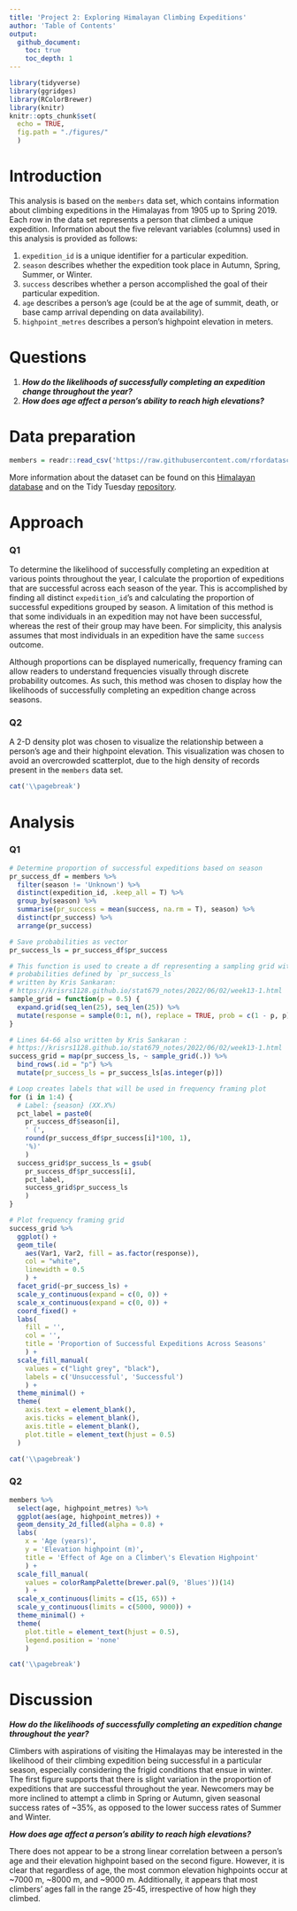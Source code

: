 ```yaml
---
title: 'Project 2: Exploring Himalayan Climbing Expeditions'
author: 'Table of Contents'
output:
  github_document:
    toc: true
    toc_depth: 1
---
```


```r
library(tidyverse)
library(ggridges)
library(RColorBrewer)
library(knitr)
knitr::opts_chunk$set(
  echo = TRUE,
  fig.path = "./figures/"
  )
```

# **Introduction**

This analysis is based on the `members` data set, which contains information about climbing expeditions in the Himalayas from 1905 up to Spring 2019. Each row in the data set represents a person that climbed a unique expedition. Information about the five relevant variables (columns) used in this analysis is provided as follows:

1.  `expedition_id` is a unique identifier for a particular expedition.
2.  `season` describes whether the expedition took place in Autumn, Spring, Summer, or Winter.
3.  `success` describes whether a person accomplished the goal of their particular expedition.
4.  `age` describes a person's age (could be at the age of summit, death, or base camp arrival depending on data availability).
5.  `highpoint_metres` describes a person's highpoint elevation in meters.

# **Questions**

1.  ***How do the likelihoods of successfully completing an expedition change throughout the year?***
2.  ***How does age affect a person's ability to reach high elevations?***

# **Data preparation**

```r
members = readr::read_csv('https://raw.githubusercontent.com/rfordatascience/tidytuesday/master/data/2020/2020-09-22/members.csv')
```

More information about the dataset can be found on this [Himalayan database](https://www.himalayandatabase.com/) and on the Tidy Tuesday [repository](https://github.com/rfordatascience/tidytuesday/blob/master/data/2020/2020-09-22/readme.md).

# **Approach**

### Q1

To determine the likelihood of successfully completing an expedition at various points throughout the year, I calculate the proportion of expeditions that are successful across each season of the year. This is accomplished by finding all distinct `expedition_id`'s and calculating the proportion of successful expeditions grouped by season. A limitation of this method is that some individuals in an expedition may not have been successful, whereas the rest of their group may have been. For simplicity, this analysis assumes that most individuals in an expedition have the same `success` outcome.

Although proportions can be displayed numerically, frequency framing can allow readers to understand frequencies visually through discrete probability outcomes. As such, this method was chosen to display how the likelihoods of successfully completing an expedition change across seasons.

### Q2

A 2-D density plot was chosen to visualize the relationship between a person's age and their highpoint elevation. This visualization was chosen to avoid an overcrowded scatterplot, due to the high density of records present in the `members` data set.

```r
cat('\\pagebreak')
```

# **Analysis**

### Q1

```r
# Determine proportion of successful expeditions based on season
pr_success_df = members %>%
  filter(season != 'Unknown') %>%
  distinct(expedition_id, .keep_all = T) %>%
  group_by(season) %>%
  summarise(pr_success = mean(success, na.rm = T), season) %>%
  distinct(pr_success) %>% 
  arrange(pr_success)

# Save probabilities as vector
pr_success_ls = pr_success_df$pr_success

# This function is used to create a df representing a sampling grid with overall
# probabilities defined by `pr_success_ls`
# written by Kris Sankaran:
# https://krisrs1128.github.io/stat679_notes/2022/06/02/week13-1.html
sample_grid = function(p = 0.5) {
  expand.grid(seq_len(25), seq_len(25)) %>%
  mutate(response = sample(0:1, n(), replace = TRUE, prob = c(1 - p, p)))
}

# Lines 64-66 also written by Kris Sankaran :
# https://krisrs1128.github.io/stat679_notes/2022/06/02/week13-1.html
success_grid = map(pr_success_ls, ~ sample_grid(.)) %>%
  bind_rows(.id = "p") %>%
  mutate(pr_success_ls = pr_success_ls[as.integer(p)]) 

# Loop creates labels that will be used in frequency framing plot
for (i in 1:4) {
  # Label: {season} (XX.X%)
  pct_label = paste0(
    pr_success_df$season[i], 
    ' (', 
    round(pr_success_df$pr_success[i]*100, 1), 
    '%)'
    )
  success_grid$pr_success_ls = gsub(
    pr_success_df$pr_success[i], 
    pct_label, 
    success_grid$pr_success_ls
    )
}

# Plot frequency framing grid
success_grid %>%
  ggplot() +
  geom_tile(
    aes(Var1, Var2, fill = as.factor(response)), 
    col = "white", 
    linewidth = 0.5
    ) +
  facet_grid(~pr_success_ls) +
  scale_y_continuous(expand = c(0, 0)) +
  scale_x_continuous(expand = c(0, 0)) +
  coord_fixed() +
  labs(
    fill = '', 
    col = '', 
    title = 'Proportion of Successful Expeditions Across Seasons'
    ) +
  scale_fill_manual(
    values = c("light grey", "black"),
    labels = c('Unsuccessful', 'Successful')
    ) +
  theme_minimal() +
  theme(
    axis.text = element_blank(),
    axis.ticks = element_blank(),
    axis.title = element_blank(),
    plot.title = element_text(hjust = 0.5)
  )

```

```r
cat('\\pagebreak')
```

### Q2

```r
members %>%
  select(age, highpoint_metres) %>%
  ggplot(aes(age, highpoint_metres)) +
  geom_density_2d_filled(alpha = 0.8) +
  labs(
    x = 'Age (years)', 
    y = 'Elevation highpoint (m)', 
    title = 'Effect of Age on a Climber\'s Elevation Highpoint'
    ) +
  scale_fill_manual(
    values = colorRampPalette(brewer.pal(9, 'Blues'))(14)
    ) +
  scale_x_continuous(limits = c(15, 65)) +
  scale_y_continuous(limits = c(5000, 9000)) +
  theme_minimal() +
  theme(
    plot.title = element_text(hjust = 0.5),
    legend.position = 'none'
    )
```

```r
cat('\\pagebreak')
```

# **Discussion**

***How do the likelihoods of successfully completing an expedition change throughout the year?***

Climbers with aspirations of visiting the Himalayas may be interested in the likelihood of their climbing expedition being successful in a particular season, especially considering the frigid conditions that ensue in winter. The first figure supports that there is slight variation in the proportion of expeditions that are successful throughout the year. Newcomers may be more inclined to attempt a climb in Spring or Autumn, given seasonal success rates of \~35%, as opposed to the lower success rates of Summer and Winter.

***How does age affect a person's ability to reach high elevations?***

There does not appear to be a strong linear correlation between a person's age and their elevation highpoint based on the second figure. However, it is clear that regardless of age, the most common elevation highpoints occur at \~7000 m, \~8000 m, and \~9000 m. Additionally, it appears that most climbers' ages fall in the range 25-45, irrespective of how high they climbed.
